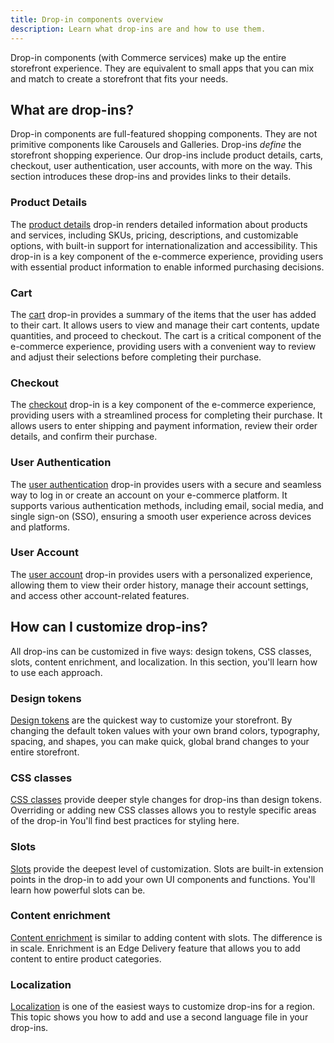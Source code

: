 ```yaml
---
title: Drop-in components overview
description: Learn what drop-ins are and how to use them.
---
```



Drop-in components (with Commerce services) make up the entire storefront experience. They are equivalent to small apps that you can mix and match to create a storefront that fits your needs.

## What are drop-ins?

Drop-in components are full-featured shopping components. They are not primitive components like Carousels and Galleries. Drop-ins _define_ the storefront shopping experience. Our drop-ins include product details, carts, checkout, user authentication, user accounts, with more on the way. This section introduces these drop-ins and provides links to their details.

### Product Details

The [product details](/dropins/product-details/) drop-in renders detailed information about products
and services, including SKUs, pricing, descriptions, and customizable options, with built-in support
for internationalization and accessibility. This drop-in is a key component of the e-commerce
experience, providing users with essential product information to enable informed
purchasing decisions.

### Cart

<Badge text="Ready to Implement" variant="note" size="small" /> The [cart](/dropins/cart/) drop-in
provides a summary of the items that the user has added to their cart. It allows users to view and
manage their cart contents, update quantities, and proceed to checkout. The cart is a
critical component of the e-commerce experience, providing users with a convenient way to review and
adjust their selections before completing their purchase.

### Checkout

<Badge text="Ready to Implement" variant="note" size="small" /> The [checkout](/dropins/checkout/)
drop-in is a key component of the e-commerce experience, providing users with a streamlined process
for completing their purchase. It allows users to enter shipping and payment information, review
their order details, and confirm their purchase.

### User Authentication

<Badge text="Ready to Implement" variant="note" size="small" /> The [user
authentication](/dropins/user-auth/) drop-in provides users with a secure and seamless way to log in
or create an account on your e-commerce platform. It supports various authentication methods,
including email, social media, and single sign-on (SSO), ensuring a smooth user experience across
devices and platforms.

### User Account

<Badge text="In Development" variant="danger" /> The [user account](/dropins/user-account/) drop-in
provides users with a personalized experience, allowing them to view their order history, manage
their account settings, and access other account-related features.

## How can I customize drop-ins?

All drop-ins can be customized in five ways: design tokens, CSS classes, slots, content enrichment, and localization. In this section, you'll learn how to use each approach.

### Design tokens

[Design tokens](/dropins/all/branding/) are the quickest way to customize your storefront. By changing the default token values with your own brand colors, typography, spacing, and shapes, you can make quick, global brand changes to your entire storefront.

### CSS classes

[CSS classes](/dropins/all/styling/) provide deeper style changes for drop-ins than design tokens. Overriding or adding new CSS classes allows you to restyle specific areas of the drop-in You'll find best practices for styling here.

### Slots

[Slots](/dropins/all/extending/) provide the deepest level of customization. Slots are built-in extension points in the drop-in to add your own UI components and functions. You'll learn how powerful slots can be.

### Content enrichment

[Content enrichment](/dropins/all/extending/) is similar to adding content with slots. The difference is in scale. Enrichment is an Edge Delivery feature that allows you to add content to entire product categories.

### Localization

[Localization](/dropins/all/localizing/) is one of the easiest ways to customize drop-ins for a region. This topic shows you how to add and use a second language file in your drop-ins.
